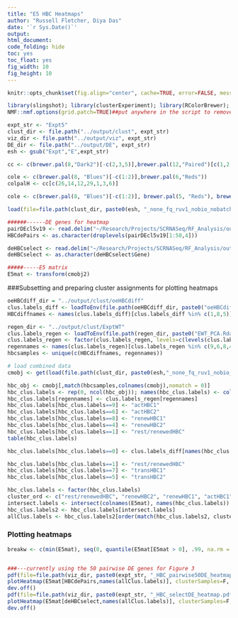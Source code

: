 ```yaml
---
title: "E5 HBC Heatmaps"
author: "Russell Fletcher, Diya Das"
date: '`r Sys.Date()`'
output:
html_document:
code_folding: hide
toc: yes
toc_float: yes
fig_width: 10
fig_height: 10
---
```


```r
knitr::opts_chunk$set(fig.align="center", cache=TRUE, error=FALSE, message=FALSE, warning=FALSE, results="hide")

library(slingshot); library(clusterExperiment); library(RColorBrewer); library(rgl); library(rglwidget); library(R.utils); library(Rtsne); library(scales)
NMF::nmf.options(grid.patch=TRUE)##put anywhere in the script to remove first (blank) page of heatmap pdfs

expt_str <- "Expt5"
clust_dir <- file.path("../output/clust", expt_str)
viz_dir <- file.path("../output/viz", expt_str)
DE_dir <- file.path("../output/DE", expt_str)
esh <- gsub("Expt","E",expt_str)

cc <- c(brewer.pal(8,"Dark2")[-c(2,3,5)],brewer.pal(12,"Paired")[c(1,2,8,10,9)],brewer.pal(12,"Set3")[c(7,8,12)], brewer.pal(8, "Pastel2")[8], brewer.pal(11,"BrBG")[11], brewer.pal(11,"PiYG")[1], "cyan", "darkblue","darkorchid2", "brown1", "springgreen1", "deepskyblue4", "darkolivegreen","antiquewhite2","azure", "cornflowerblue","blue","chartreuse","darkolivegreen3","darkorange3","deeppink4","darkred","darksalmon")

cole <- c(brewer.pal(8, "Blues")[-c(1:2)],brewer.pal(6,"Reds"))
colpalH <- cc[c(26,14,12,29,1,3,6)]

cole <- c(brewer.pal(8, "Blues")[-c(1:2)], brewer.pal(5, "Reds"), brewer.pal(12, "Paired")[10])

load(file=file.path(clust_dir, paste0(esh, "_none_fq_ruv1_nobio_nobatch_hier_final_clusters.Rda")))

######------DE genes for heatmap
pairDEcl5v19 <- read.delim("~/Research/Projects/SCRNASeq/RF_Analysis/output/DE/Expt5/E5_cl19Vcl5pairwise.txt")
HBCdePairs <- as.character(droplevels(pairDEcl5v19[1:50,4]))

deHBCselect <- read.delim("~/Research/Projects/SCRNASeq/RF_Analysis/output/DE/Expt5/selectHBCde.txt")
deHBCselect <- as.character(deHBCselect$Gene)

#####-----E5 matrix
E5mat <- transform(cmobj2)

```

###Subsetting and preparing cluster assignments for plotting heatmaps
```r
oeHBCdiff_dir = "../output/clust/oeHBCdiff"
clus.labels_diff <- loadToEnv(file.path(oeHBCdiff_dir, paste0("oeHBCdiff_PCA.Rda")))[["clus.labels"]]
HBCdiffnames <- names(clus.labels_diff)[clus.labels_diff %in% c(1,8,5)]

regen_dir <- "../output/clust/ExptWT"
clus.labels_regen <- loadToEnv(file.path(regen_dir, paste0("EWT_PCA.Rda")))[["clus.labels"]]
clus.labels_regen <- factor(clus.labels_regen, levels=c(levels(clus.labels_regen),"H3"))
regennames <- names(clus.labels_regen)[clus.labels_regen %in% c(9,6,8,4,1)]
hbcsamples <- unique(c(HBCdiffnames, regennames))

# load combined data
cmobj <- get(load(file.path(clust_dir, paste0(esh,"_none_fq_ruv1_nobio_nobatch_cm_hier_2.Rda"))))

hbc_obj <- cmobj[,match(hbcsamples,colnames(cmobj),nomatch = 0)]
hbc_clus.labels <- rep(0, ncol(hbc_obj)); names(hbc_clus.labels) <- colnames(hbc_obj)
hbc_clus.labels[regennames] <- clus.labels_regen[regennames]
hbc_clus.labels[hbc_clus.labels==9] <- "actHBC1"
hbc_clus.labels[hbc_clus.labels==6] <- "actHBC2"
hbc_clus.labels[hbc_clus.labels==8] <- "renewHBC1"
hbc_clus.labels[hbc_clus.labels==4] <- "renewHBC2"
hbc_clus.labels[hbc_clus.labels==1] <- "rest/renewedHBC"
table(hbc_clus.labels)

hbc_clus.labels[hbc_clus.labels==0] <- clus.labels_diff[names(hbc_clus.labels)[hbc_clus.labels==0]]

hbc_clus.labels[hbc_clus.labels==1] <- "rest/renewedHBC"
hbc_clus.labels[hbc_clus.labels==7] <- "transHBC1"
hbc_clus.labels[hbc_clus.labels==5] <- "transHBC2"

hbc_clus.labels <- factor(hbc_clus.labels)
cluster_ord <- c("rest/renewedHBC", "renewHBC2", "renewHBC1", "actHBC1","actHBC2","transHBC1","transHBC2")
intersect.labels <- intersect(colnames(E5mat), names(hbc_clus.labels)) 
hbc_clus.labels2 <- hbc_clus.labels[intersect.labels] 
allClus.labels <- hbc_clus.labels2[order(match(hbc_clus.labels2, cluster_ord))] 
```

### Plotting heatmaps
```r

breakw <- c(min(E5mat), seq(0, quantile(E5mat[E5mat > 0], .99, na.rm = TRUE), length = 50), max(E5mat)) 


###---currently using the 50 pairwise DE genes for Figure 3
pdf(file=file.path(viz_dir, paste0(expt_str, "_HBC_pairwise50DE_heatmap.pdf")), height=8.5, width=11)
plotHeatmap(E5mat[HBCdePairs,names(allClus.labels)], clusterSamples=F, clusterFeatures=T, breaks=breakw, sampleData=data.frame(clusters=allClus.labels, expt=colData(cmobj)[names(allClus.labels),2], batch=colData(cmobj)[names(allClus.labels),1]), clusterLegend=list(clusters=colpalH, expt=cole, batch=cc), main=paste(expt_str," HBCs by pair-wise DE")) 
dev.off()
pdf(file=file.path(viz_dir, paste0(expt_str, "_HBC_selectDE_heatmap.pdf")), height=8.5, width=11)
plotHeatmap(E5mat[deHBCselect,names(allClus.labels)], clusterSamples=F, clusterFeatures=T, breaks=breakw, sampleData=data.frame(clusters=allClus.labels, expt=colData(cmobj)[names(allClus.labels),2]), clusterLegend=list(clusters=colpalH, expt=cole), main=paste(expt_str," HBCs by pair-wise DE"))
dev.off()
```

